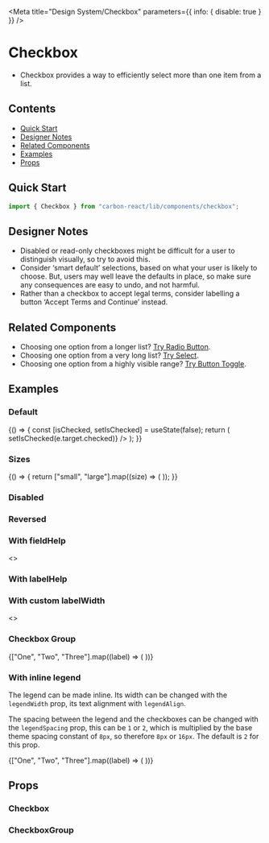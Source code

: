 

<Meta title="Design System/Checkbox" parameters={{ info: { disable: true } }} />

# Checkbox

- Checkbox provides a way to efficiently select more than one item from a list.

## Contents

- [Quick Start](#quick-start)
- [Designer Notes](#designer-notes)
- [Related Components](#related-components)
- [Examples](#examples)
- [Props](#props)

## Quick Start

```javascript
import { Checkbox } from "carbon-react/lib/components/checkbox";
```

## Designer Notes

- Disabled or read-only checkboxes might be difficult for a user to distinguish visually, so try to avoid this.
- Consider ‘smart default’ selections, based on what your user is likely to choose. But, users may well leave the defaults in place, so make sure any consequences are easy to undo, and not harmful.
- Rather than a checkbox to accept legal terms, consider labelling a button ‘Accept Terms and Continue’ instead.

## Related Components

- Choosing one option from a longer list? [Try Radio Button](/?path=/docs/experimental-radiobutton--default "Radio Button").
- Choosing one option from a very long list? [Try Select](?path=/docs/design-system-select--default-story "Select").
- Choosing one option from a highly visible range? [Try Button Toggle](/?path=/story/button-toggle--default "Button Toggle").

## Examples

### Default

<Preview>
  <Story name="default">
    {() => {
      const [isChecked, setIsChecked] = useState(false);
      return (
        <Checkbox
          label="Example checkbox"
          name="checkbox-default"
          checked={isChecked}
          onChange={(e) => setIsChecked(e.target.checked)}
        />
      );
    }}
  </Story>
</Preview>

### Sizes

<Preview>
  <Story name="sizes">
    {() => {
      return ["small", "large"].map((size) => (
        <Checkbox
          label={size}
          key={`checkbox-${size}`}
          name={`checkbox-default`}
          size={size}
        />
      ));
    }}
  </Story>
</Preview>

### Disabled

<Preview>
  <Story name="disabled">
    <Checkbox label="Disabled checkbox" disabled />
  </Story>
</Preview>

### Reversed

<Preview>
  <Story name="reversed">
    <Checkbox label="Reversed checkbox" reverse />
  </Story>
</Preview>

### With fieldHelp

<Preview>
  <Story name="with fieldHelp">
    <>
      <Checkbox
        label="With fieldHelp"
        fieldHelp="This text provides help for the input."
      />
      <Checkbox
        label="With inline fieldHelp"
        fieldHelp="This text provides help for the input."
        fieldHelpInline
      />
    </>
  </Story>
</Preview>

### With labelHelp

<Preview>
  <Story name="with labelHelp">
    <Checkbox
      label="With labelHelp"
      labelHelp="This text provides more information for the label."
    />
  </Story>
</Preview>

### With custom labelWidth

<Preview>
  <Story name="with custom labelWidth">
    <>
      <Checkbox label="With custom labelWidth" labelWidth={100} />
      <Checkbox
        label="With custom labelWidth and label aligned to right"
        labelWidth={100}
        labelAlign="right"
      />
    </>
  </Story>
</Preview>

### Checkbox Group

<Preview>
  <Story name="checkbox group">
    <CheckboxGroup
      id="checkbox-group"
      name="checkbox-group"
      groupName="checkbox-group"
      legend="Checkbox Group"
    >
      {["One", "Two", "Three"].map((label) => (
        <Checkbox
          id={`checkbox_${name}-${label}`}
          key={`checkbox_${name}-${label}`}
          name={`checkbox_${name}-${label}`}
          label={label}
        />
      ))}
    </CheckboxGroup>
  </Story>
</Preview>

### With inline legend

The legend can be made inline. Its width can be changed with the `legendWidth` prop, its text alignment with `legendAlign`.

The spacing between the legend and the checkboxes can be changed with the `legendSpacing` prop, this can be `1` or `2`, which is multiplied by the base theme spacing constant of `8px`, so therefore `8px` or `16px`. The default is `2` for this prop.

<Preview>
  <Story name="checkbox group with inline legend">
    <CheckboxGroup
      id="checkbox-group-inline"
      name="checkbox-group-inline"
      groupName="checkbox-group-inline"
      legend="Checkbox Group"
      legendSpacing={2}
      legendWidth={10}
      legendInline
    >
      {["One", "Two", "Three"].map((label) => (
        <Checkbox
          id={`checkbox_${name}-${label}`}
          key={`checkbox_${name}-${label}`}
          name={`checkbox_${name}-${label}`}
          label={label}
        />
      ))}
    </CheckboxGroup>
  </Story>
</Preview>

## Props

### Checkbox

<Props of={Checkbox} />

### CheckboxGroup

<Props of={CheckboxGroup} />
